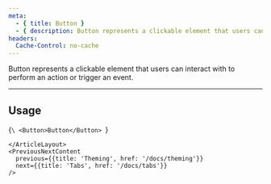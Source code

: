 ```yaml
---
meta:
  - { title: Button }
  - { description: Button represents a clickable element that users can interact with to perform an action or trigger an event. }
headers:
  Cache-Control: no-cache
---
```



<ContentLayout>
  <MainContentLayout>
    <ArticleLayout section="Components" title="Button" forComponent>

Button represents a clickable element that users can interact with to perform an action or trigger an event.

---

<InteractiveComponent />

## Usage

<CodeBlock>{`\
  <Button>Button</Button>
`}</CodeBlock>

    </ArticleLayout>
    <PreviousNextContent 
      previous={{title: 'Theming', href: '/docs/theming'}} 
      next={{title: 'Tabs', href: '/docs/tabs'}}
    />
  </MainContentLayout>
  <TableOfContents headings={[
    {title: 'Props', id: 'props'},
    {title: 'Usage', id: 'usage'}
  ]}/>
</ContentLayout>